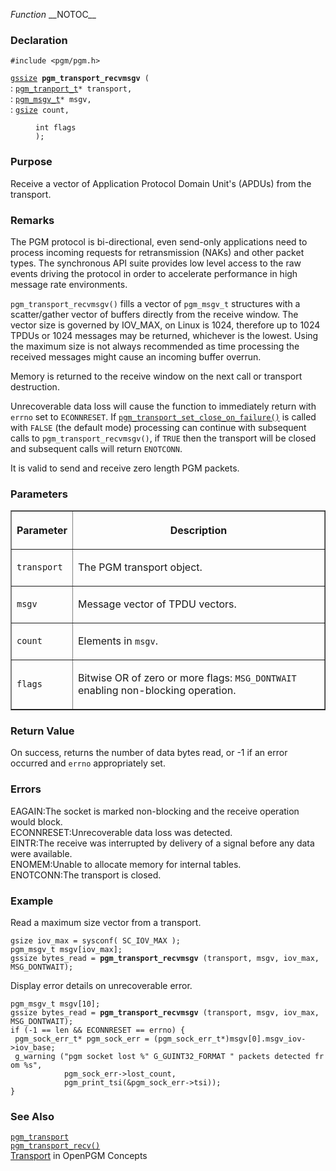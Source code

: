 ﻿''Function''
__NOTOC__
=== Declaration ===
<tt>#include <pgm/pgm.h></tt>

<tt>[http://library.gnome.org/devel/glib/stable/glib-Basic-Types.html#gssize gssize] '''pgm_transport_recvmsgv''' (</tt><br>
: <tt>[[OpenPGM C Reference/pgm_transport_t|pgm_tranport_t]]*     transport,</tt><br>
: <tt>[[OpenPGM C Reference/pgm_msgv_t|pgm_msgv_t]]*     msgv,</tt><br>
: <tt>[http://library.gnome.org/devel/glib/stable/glib-Basic-Types.html#gsize gsize] count,</tt>
: <tt>int flags</tt><br>
: <tt>);</tt>

=== Purpose ===
Receive a vector of Application Protocol Domain Unit's (APDUs) from the transport.

=== Remarks ===
The PGM protocol is bi-directional, even send-only applications need to process incoming requests for retransmission (NAKs) and other packet types.  The synchronous API suite provides low level access to the raw events driving the protocol in order to accelerate performance in high message rate environments.

<tt>pgm_transport_recvmsgv()</tt> fills a vector of <tt>pgm_msgv_t</tt> structures with a scatter/gather vector of buffers directly from the receive window.  The vector size is governed by IOV_MAX, on Linux is 1024, therefore up to 1024 TPDUs or 1024 messages may be returned, whichever is the lowest.  Using the maximum size is not always recommended as time processing the received messages might cause an incoming buffer overrun.

Memory is returned to the receive window on the next call or transport destruction.

Unrecoverable data loss will cause the function to immediately return with <tt>errno</tt> set to <tt>ECONNRESET</tt>.  If <tt>[[OpenPGM C Reference/pgm_transport_set_close_on_failure()|pgm_transport_set_close_on_failure()]]</tt> is called with <tt>FALSE</tt> (the default mode) processing can continue with subsequent calls to <tt>pgm_transport_recvmsgv()</tt>, if <tt>TRUE</tt> then the transport will be closed and subsequent calls will return <tt>ENOTCONN</tt>.

It is valid to send and receive zero length PGM packets.

=== Parameters ===

<table border="1" cellpadding="5" cellspacing="0">
<tr>
<th>Parameter</th>
<th>Description</th>
</tr>
<tr>
<td><tt>transport</tt></td>
<td>The PGM transport object.</td>
</tr><tr>
<td><tt>msgv</tt></td>
<td>Message vector of TPDU vectors.</td>
</tr><tr>
<td><tt>count</tt></td>
<td>Elements in <tt>msgv</tt>.</td>
</tr><tr>
<td><tt>flags</tt></td>
<td>Bitwise OR of zero or more flags: <tt>MSG_DONTWAIT</tt> enabling non-blocking operation.</td>
</tr>
</table>


=== Return Value ===
On success, returns the number of data bytes read, or -1 if an error occurred and <tt>errno</tt> appropriately set.

=== Errors ===
;EAGAIN:The socket is marked non-blocking and the receive operation would block.
;ECONNRESET:Unrecoverable data loss was detected.
;EINTR:The receive was interrupted by delivery of a signal before any data were available.
;ENOMEM:Unable to allocate memory for internal tables.
;ENOTCONN:The transport is closed.

=== Example ===
Read a maximum size vector from a transport.

 gsize iov_max = sysconf( SC_IOV_MAX );
 pgm_msgv_t msgv[iov_max];
 gssize bytes_read = '''pgm_transport_recvmsgv''' (transport, msgv, iov_max, MSG_DONTWAIT);

Display error details on unrecoverable error. 

 pgm_msgv_t msgv[10];
 gssize bytes_read = '''pgm_transport_recvmsgv''' (transport, msgv, iov_max, MSG_DONTWAIT);
 if (-1 == len && ECONNRESET == errno) {
  pgm_sock_err_t* pgm_sock_err = (pgm_sock_err_t*)msgv[0].msgv_iov->iov_base;
  g_warning ("pgm socket lost %" G_GUINT32_FORMAT " packets detected from %s",
             pgm_sock_err->lost_count,
             pgm_print_tsi(&pgm_sock_err->tsi));
 }

=== See Also ===
<tt>[[OpenPGM C Reference/pgm_transport|pgm_transport]]</tt><br>
<tt>[[OpenPGM C Reference/pgm_transport_recv()|pgm_transport_recv()]]</tt><br>
[[OpenPGM Concepts/Transport|Transport]] in OpenPGM Concepts

